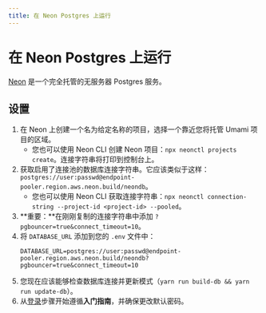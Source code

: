 ```yaml
---
title: 在 Neon Postgres 上运行
---
```


# 在 Neon Postgres 上运行

[Neon](https://neon.tech/) 是一个完全托管的无服务器 Postgres 服务。

## 设置

1. 在 Neon 上创建一个名为给定名称的项目，选择一个靠近您将托管 Umami 项目的区域。
   - 您也可以使用 Neon CLI 创建 Neon 项目：`npx neonctl projects create`。连接字符串将打印到控制台上。
2. 获取启用了连接池的数据库连接字符串。它应该类似于这样：`postgres://user:passwd@endpoint-pooler.region.aws.neon.build/neondb`。
   - 您也可以使用 Neon CLI 获取连接字符串：`npx neonctl connection-string --project-id <project-id> --pooled`。
3. **重要：**在刚刚复制的连接字符串中添加 `?pgbouncer=true&connect_timeout=10`。
4. 将 `DATABASE_URL` 添加到您的 `.env` 文件中：
   ```text
   DATABASE_URL=postgres://user:passwd@endpoint-pooler.region.aws.neon.build/neondb?pgbouncer=true&connect_timeout=10
   ```
5. 您现在应该能够检查数据库连接并更新模式（`yarn run build-db && yarn run update-db`）。
6. 从[登录](/docs/login)步骤开始遵循**入门指南**，并确保更改默认密码。
